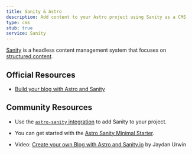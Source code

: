 ```yaml
---
title: Sanity & Astro
description: Add content to your Astro project using Sanity as a CMS
type: cms
stub: true
service: Sanity
---
```


[Sanity](http://sanity.io) is a headless content management system that focuses on [structured content](https://www.sanity.io/structured-content-platform).

## Official Resources

- [Build your blog with Astro and Sanity](https://www.sanity.io/guides/sanity-astro-blog)

## Community Resources 

- Use the [`astro-sanity` integration](https://github.com/littlesticks/astro-sanity) to add Sanity to your project.

- You can get started with the [Astro Sanity Minimal Starter](https://github.com/littlesticks/astro-sanity-minimal-starter).

- Video: [Create your own Blog with Astro and Sanity.io](https://www.youtube.com/watch?v=-jAWLTfsSQw) by Jaydan Urwin
